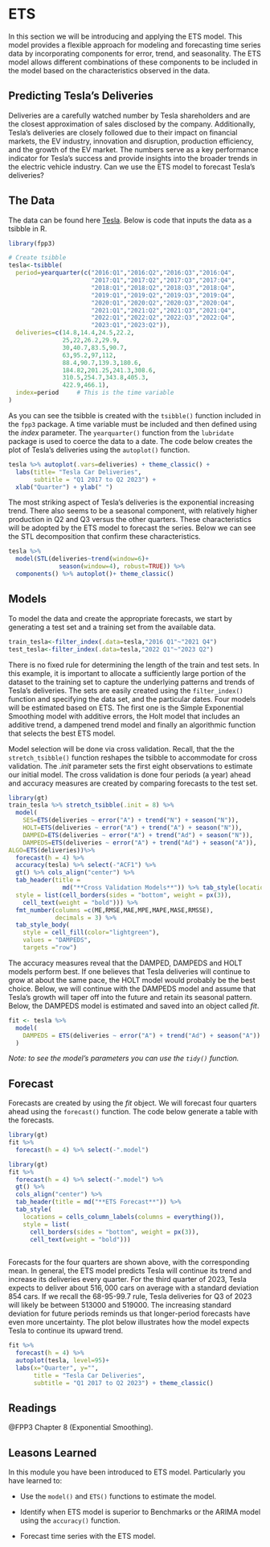 # ETS

In this section we will be introducing and applying the ETS model. This model provides a flexible approach for modeling and forecasting time series data by incorporating components for error, trend, and seasonality. The ETS model allows different combinations of these components to be included in the model based on the characteristics observed in the data. 

## Predicting Tesla's Deliveries

Deliveries are a carefully watched number by Tesla shareholders and are the closest approximation of sales disclosed by the company. Additionally, Tesla's deliveries are closely followed due to their impact on financial markets, the EV industry, innovation and disruption, production efficiency, and the growth of the EV market. The numbers serve as a key performance indicator for Tesla's success and provide insights into the broader trends in the electric vehicle industry. Can we use the ETS model to forecast Tesla's deliveries?

## The Data

The data can be found here [Tesla](https://ir.tesla.com/#quarterly-disclosure). Below is code that inputs the data as a tsibble in R.

```r
library(fpp3)

# Create tsibble
tesla<-tsibble(
  period=yearquarter(c("2016:Q1","2016:Q2","2016:Q3","2016:Q4",
                       "2017:Q1","2017:Q2","2017:Q3","2017:Q4",
                       "2018:Q1","2018:Q2","2018:Q3","2018:Q4",
                       "2019:Q1","2019:Q2","2019:Q3","2019:Q4",
                       "2020:Q1","2020:Q2","2020:Q3","2020:Q4",
                       "2021:Q1","2021:Q2","2021:Q3","2021:Q4",
                       "2022:Q1","2022:Q2","2022:Q3","2022:Q4",
                       "2023:Q1","2023:Q2")),
  deliveries=c(14.8,14.4,24.5,22.2,
               25,22,26.2,29.9,
               30,40.7,83.5,90.7,
               63,95.2,97,112,
               88.4,90.7,139.3,180.6,
               184.82,201.25,241.3,308.6,
               310.5,254.7,343.8,405.3,
               422.9,466.1),
  index=period     # This is the time variable
)
```

As you can see the tsibble is created with the `tsibble()` function included in the `fpp3` package. A time variable must be included and then defined using the *index* parameter. The `yearquarter()` function from the `lubridate` package is used to coerce the data to a date. The code below creates the plot of Tesla's deliveries using the `autoplot()` function.

```r
tesla %>% autoplot(.vars=deliveries) + theme_classic() +
  labs(title= "Tesla Car Deliveries", 
       subtitle = "Q1 2017 to Q2 2023") +
  xlab("Quarter") + ylab(" ")
```

The most striking aspect of Tesla's deliveries is the exponential increasing trend. There also seems to be a seasonal component, with relatively higher production in Q2 and Q3 versus the other quarters. These characteristics will be adopted by the ETS model to forecast the series. Below we can see the STL decomposition that confirm these characteristics.

```r
tesla %>%
  model(STL(deliveries~trend(window=6)+
              season(window=4), robust=TRUE)) %>%
  components() %>% autoplot()+ theme_classic()
```



## Models

To model the data and create the appropriate forecasts, we start by generating a test set and a training set from the available data.

```r
train_tesla<-filter_index(.data=tesla,"2016 Q1"~"2021 Q4")
test_tesla<-filter_index(.data=tesla,"2022 Q1"~"2023 Q2")
```

There is no fixed rule for determining the length of the train and test sets. In this example, it is important to allocate a sufficiently large portion of the dataset to the training set to capture the underlying patterns and trends of Tesla's deliveries. The sets are easily created using the `filter_index()` function and specifying the data set, and  the particular dates.
Four models will be estimated based on ETS. The first one is the Simple Exponential Smoothing model with additive errors, the Holt model that includes an additive trend, a dampened trend model and finally an algorithmic function that selects the best ETS model.

Model selection will be done via cross validation. Recall, that the the `stretch_tsibble()` function reshapes the tsibble to accommodate for cross validation. The *.init* parameter sets the first eight observations to estimate our initial model. The cross validation is done four periods (a year) ahead and accuracy measures are created by comparing forecasts to the test set.

```r
library(gt)
train_tesla %>% stretch_tsibble(.init = 8) %>%
  model(
    SES=ETS(deliveries ~ error("A") + trend("N") + season("N")),
    HOLT=ETS(deliveries ~ error("A") + trend("A") + season("N")),
    DAMPED=ETS(deliveries ~ error("A") + trend("Ad") + season("N")),
    DAMPEDS=ETS(deliveries ~ error("A") + trend("Ad") + season("A")),
ALGO=ETS(deliveries))%>%
  forecast(h = 4) %>%
  accuracy(tesla) %>% select(-"ACF1") %>% 
  gt() %>% cols_align("center") %>% 
  tab_header(title = 
               md("**Cross Validation Models**")) %>% tab_style(locations =                                                    cells_column_labels(columns = everything()),
  style = list(cell_borders(sides = "bottom", weight = px(3)),
    cell_text(weight = "bold"))) %>% 
  fmt_number(columns =c(ME,RMSE,MAE,MPE,MAPE,MASE,RMSSE),
             decimals = 3) %>%
  tab_style_body(
    style = cell_fill(color="lightgreen"),
    values = "DAMPEDS",
    targets ="row")
```

The accuracy measures reveal that the DAMPED, DAMPEDS and HOLT models perform best. If one believes that Tesla deliveries will continue to grow at about the same pace, the HOLT model would probably be the best choice. Below, we will continue with the DAMPEDS model and assume that Tesla's growth will taper off into the future and retain its seasonal pattern. Below, the DAMPEDS model is estimated and saved into an object called *fit*. 

```r
fit <- tesla %>%
  model(
    DAMPEDS = ETS(deliveries ~ error("A") + trend("Ad") + season("A"))
  )
```

*Note: to see the model's parameters you can use the `tidy()` function.*  

## Forecast

Forecasts are created by using the *fit* object. We will forecast four quarters ahead using the  `forecast()` function. The code below generate a table with the forecasts. 

```r
library(gt)
fit %>%
  forecast(h = 4) %>% select(-".model")
```

```r
library(gt)
fit %>%
  forecast(h = 4) %>% select(-".model") %>% 
  gt() %>%
  cols_align("center") %>% 
  tab_header(title = md("**ETS Forecast**")) %>%
  tab_style(
    locations = cells_column_labels(columns = everything()),
    style = list(
      cell_borders(sides = "bottom", weight = px(3)),
      cell_text(weight = "bold")))
  
```

Forecasts for the four quarters are shown above, with the corresponding mean. In general, the ETS model predicts Tesla will continue its trend and increase its deliveries every quarter. For the third quarter of 2023, Tesla expects to deliver about $516,000$ cars on average with a standard deviation $854$ cars. If we recall the 68-95-99.7 rule, Tesla deliveries for Q3 of 2023 will likely be between $513000$ and $519000$. The increasing standard deviation for future periods reminds us that longer-period forecasts have even more uncertainty. The plot below illustrates how the model expects Tesla to continue its upward trend.
```r
fit %>%
  forecast(h = 4) %>%
  autoplot(tesla, level=95)+
  labs(x="Quarter", y="",
       title = "Tesla Car Deliveries",
       subtitle = "Q1 2017 to Q2 2023") + theme_classic()
```
## Readings

@FPP3 Chapter 8 (Exponential Smoothing).

## Leasons Learned

In this module you have been introduced to ETS model. Particularly you have learned to:

-   Use the `model()` and `ETS()` functions to estimate the model.

-   Identify when ETS model is superior to Benchmarks or the ARIMA model using the `accuracy()` function.

-   Forecast time series with the ETS model.
